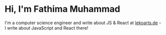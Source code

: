 # Hi, I'm Fathima Muhammad

I'm a computer science engineer and write about JS & React at [lekoarts.de](https://www.lekoarts.de?utm_source=cara&utm_medium=Starter) - I write about JavaScript and React there!
